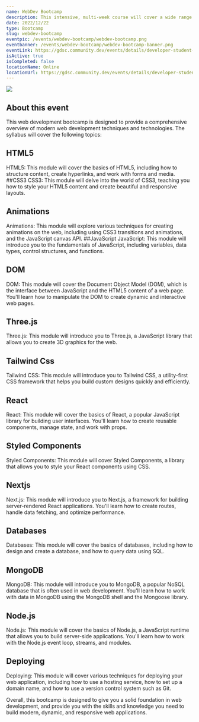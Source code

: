 ```yaml
---
name: WebDev Bootcamp
description: This intensive, multi-week course will cover a wide range of topics, including HTML, CSS, JavaScript, and modern web development frameworks such as React and Nextjs. You'll have the opportunity to work on hands-on projects and receive one-on-one mentorship from our team of experts.,
date: 2022/12/22
type: Bootcamp
slug: webdev-bootcamp
eventpic: /events/webdev-bootcamp/webdev-bootcamp.png
eventbanner: /events/webdev-bootcamp/webdev-bootcamp-banner.png
eventLink: https://gdsc.community.dev/events/details/developer-student-clubs-jis-university-kolkata-presents-webdev-bootcamp/
isActive: true
isCompleted: false
locationName: Online
locationUrl: https://gdsc.community.dev/events/details/developer-student-clubs-jis-university-kolkata-presents-webdev-bootcamp/
---
```


<Image
  src="/events/webdev-bootcamp/webdev-bootcamp-banner.png"
  width={9216}
  height={2304}
  className="rounded-xl"
/>

## About this event

This web development bootcamp is designed to provide a comprehensive overview of modern web development techniques and technologies. The syllabus will cover the following topics:

## HTML5

HTML5: This module will cover the basics of HTML5, including how to structure content, create hyperlinks, and work with forms and media.
##CSS3
CSS3: This module will delve into the world of CSS3, teaching you how to style your HTML5 content and create beautiful and responsive layouts.

## Animations

Animations: This module will explore various techniques for creating animations on the web, including using CSS3 transitions and animations, and the JavaScript canvas API.
##JavaScript
JavaScript: This module will introduce you to the fundamentals of JavaScript, including variables, data types, control structures, and functions.

## DOM

DOM: This module will cover the Document Object Model (DOM), which is the interface between JavaScript and the HTML5 content of a web page. You'll learn how to manipulate the DOM to create dynamic and interactive web pages.

## Three.js

Three.js: This module will introduce you to Three.js, a JavaScript library that allows you to create 3D graphics for the web.

## Tailwind Css

Tailwind CSS: This module will introduce you to Tailwind CSS, a utility-first CSS framework that helps you build custom designs quickly and efficiently.

## React

React: This module will cover the basics of React, a popular JavaScript library for building user interfaces. You'll learn how to create reusable components, manage state, and work with props.

## Styled Components

Styled Components: This module will cover Styled Components, a library that allows you to style your React components using CSS.

## Nextjs

Next.js: This module will introduce you to Next.js, a framework for building server-rendered React applications. You'll learn how to create routes, handle data fetching, and optimize performance.

## Databases

Databases: This module will cover the basics of databases, including how to design and create a database, and how to query data using SQL.

## MongoDB

MongoDB: This module will introduce you to MongoDB, a popular NoSQL database that is often used in web development. You'll learn how to work with data in MongoDB using the MongoDB shell and the Mongoose library.

## Node.js

Node.js: This module will cover the basics of Node.js, a JavaScript runtime that allows you to build server-side applications. You'll learn how to work with the Node.js event loop, streams, and modules.

## Deploying

Deploying: This module will cover various techniques for deploying your web application, including how to use a hosting service, how to set up a domain name, and how to use a version control system such as Git.

Overall, this bootcamp is designed to give you a solid foundation in web development, and provide you with the skills and knowledge you need to build modern, dynamic, and responsive web applications.
